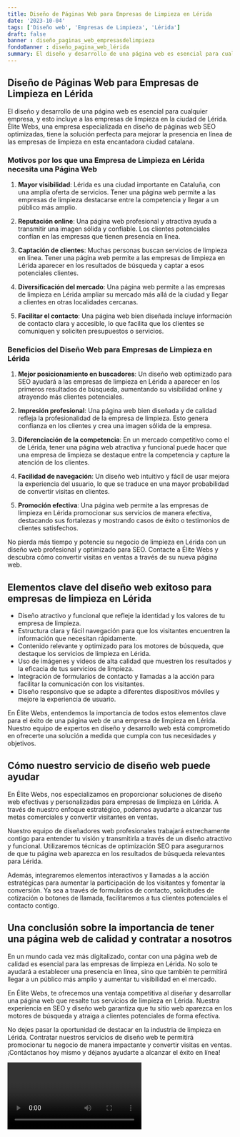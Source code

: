 ```yaml
---
title: Diseño de Páginas Web para Empresas de Limpieza en Lérida
date: '2023-10-04'
tags: ['Diseño web', 'Empresas de Limpieza', 'Lérida']
draft: false
banner : diseño_paginas_web_empresasdelimpieza
fondoBanner : diseño_pagina_web_lérida
summary: El diseño y desarrollo de una página web es esencial para cualquier empresa, y esto incluye a las empresas de limpieza en la ciudad de Lérida. Élite Webs, una empresa especializada en diseño de páginas web SEO optimizadas, tiene la solución perfecta para mejorar la presencia en línea de las empresas de limpieza en esta encantadora ciudad catalana.
---
```


## Diseño de Páginas Web para Empresas de Limpieza en Lérida

El diseño y desarrollo de una página web es esencial para cualquier empresa, y esto incluye a las empresas de limpieza en la ciudad de Lérida. Élite Webs, una empresa especializada en diseño de páginas web SEO optimizadas, tiene la solución perfecta para mejorar la presencia en línea de las empresas de limpieza en esta encantadora ciudad catalana.

### Motivos por los que una Empresa de Limpieza en Lérida necesita una Página Web

1. **Mayor visibilidad**: Lérida es una ciudad importante en Cataluña, con una amplia oferta de servicios. Tener una página web permite a las empresas de limpieza destacarse entre la competencia y llegar a un público más amplio.

2. **Reputación online**: Una página web profesional y atractiva ayuda a transmitir una imagen sólida y confiable. Los clientes potenciales confían en las empresas que tienen presencia en línea.

3. **Captación de clientes**: Muchas personas buscan servicios de limpieza en línea. Tener una página web permite a las empresas de limpieza en Lérida aparecer en los resultados de búsqueda y captar a esos potenciales clientes.

4. **Diversificación del mercado**: Una página web permite a las empresas de limpieza en Lérida ampliar su mercado más allá de la ciudad y llegar a clientes en otras localidades cercanas.

5. **Facilitar el contacto**: Una página web bien diseñada incluye información de contacto clara y accesible, lo que facilita que los clientes se comuniquen y soliciten presupuestos o servicios.

### Beneficios del Diseño Web para Empresas de Limpieza en Lérida

1. **Mejor posicionamiento en buscadores**: Un diseño web optimizado para SEO ayudará a las empresas de limpieza en Lérida a aparecer en los primeros resultados de búsqueda, aumentando su visibilidad online y atrayendo más clientes potenciales.

2. **Impresión profesional**: Una página web bien diseñada y de calidad refleja la profesionalidad de la empresa de limpieza. Esto genera confianza en los clientes y crea una imagen sólida de la empresa.

3. **Diferenciación de la competencia**: En un mercado competitivo como el de Lérida, tener una página web atractiva y funcional puede hacer que una empresa de limpieza se destaque entre la competencia y capture la atención de los clientes.

4. **Facilidad de navegación**: Un diseño web intuitivo y fácil de usar mejora la experiencia del usuario, lo que se traduce en una mayor probabilidad de convertir visitas en clientes.

5. **Promoción efectiva**: Una página web permite a las empresas de limpieza en Lérida promocionar sus servicios de manera efectiva, destacando sus fortalezas y mostrando casos de éxito o testimonios de clientes satisfechos.

No pierda más tiempo y potencie su negocio de limpieza en Lérida con un diseño web profesional y optimizado para SEO. Contacte a Élite Webs y descubra cómo convertir visitas en ventas a través de su nueva página web.

<GifSeo />

<Cta />

## Elementos clave del diseño web exitoso para empresas de limpieza en Lérida

- Diseño atractivo y funcional que refleje la identidad y los valores de tu empresa de limpieza.
- Estructura clara y fácil navegación para que los visitantes encuentren la información que necesitan rápidamente.
- Contenido relevante y optimizado para los motores de búsqueda, que destaque los servicios de limpieza en Lérida.
- Uso de imágenes y videos de alta calidad que muestren los resultados y la eficacia de tus servicios de limpieza.
- Integración de formularios de contacto y llamadas a la acción para facilitar la comunicación con los visitantes.
- Diseño responsivo que se adapte a diferentes dispositivos móviles y mejore la experiencia de usuario.

En Élite Webs, entendemos la importancia de todos estos elementos clave para el éxito de una página web de una empresa de limpieza en Lérida. Nuestro equipo de expertos en diseño y desarrollo web está comprometido en ofrecerte una solución a medida que cumpla con tus necesidades y objetivos.

## Cómo nuestro servicio de diseño web puede ayudar

En Élite Webs, nos especializamos en proporcionar soluciones de diseño web efectivas y personalizadas para empresas de limpieza en Lérida. A través de nuestro enfoque estratégico, podemos ayudarte a alcanzar tus metas comerciales y convertir visitantes en ventas.

Nuestro equipo de diseñadores web profesionales trabajará estrechamente contigo para entender tu visión y transmitirla a través de un diseño atractivo y funcional. Utilizaremos técnicas de optimización SEO para asegurarnos de que tu página web aparezca en los resultados de búsqueda relevantes para Lérida.

Además, integraremos elementos interactivos y llamadas a la acción estratégicas para aumentar la participación de los visitantes y fomentar la conversión. Ya sea a través de formularios de contacto, solicitudes de cotización o botones de llamada, facilitaremos a tus clientes potenciales el contacto contigo.

## Una conclusión sobre la importancia de tener una página web de calidad y contratar a nosotros

En un mundo cada vez más digitalizado, contar con una página web de calidad es esencial para las empresas de limpieza en Lérida. No solo te ayudará a establecer una presencia en línea, sino que también te permitirá llegar a un público más amplio y aumentar tu visibilidad en el mercado.

En Élite Webs, te ofrecemos una ventaja competitiva al diseñar y desarrollar una página web que resalte tus servicios de limpieza en Lérida. Nuestra experiencia en SEO y diseño web garantiza que tu sitio web aparezca en los motores de búsqueda y atraiga a clientes potenciales de forma efectiva.

No dejes pasar la oportunidad de destacar en la industria de limpieza en Lérida. Contratar nuestros servicios de diseño web te permitirá promocionar tu negocio de manera impactante y convertir visitas en ventas. ¡Contáctanos hoy mismo y déjanos ayudarte a alcanzar el éxito en línea!

<Video />

<CtaBot job='Empresas de Limpieza' city='Lérida'/>

<Gmaps query='Lérida+españa+maps' />